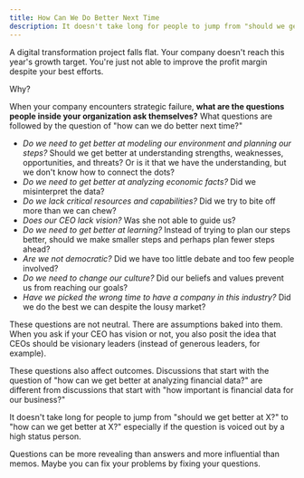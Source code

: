 ```yaml
---
title: How Can We Do Better Next Time
description: It doesn't take long for people to jump from "should we get better at X?" to "how can we get better at X?"
---
```


A digital transformation project falls flat. Your company doesn't reach this year's growth target. You're just not able to improve the profit margin despite your best efforts.

Why?

When your company encounters strategic failure, **what are the questions people inside your organization ask themselves?** What questions are followed by the question of "how can we do better next time?"

- _Do we need to get better at modeling our environment and planning our steps?_ Should we get better at understanding strengths, weaknesses, opportunities, and threats? Or is it that we have the understanding, but we don't know how to connect the dots?
- _Do we need to get better at analyzing economic facts?_ Did we misinterpret the data?
- _Do we lack critical resources and capabilities?_ Did we try to bite off more than we can chew?
- _Does our CEO lack vision?_ Was she not able to guide us?
- _Do we need to get better at learning?_ Instead of trying to plan our steps better, should we make smaller steps and perhaps plan fewer steps ahead?
- _Are we not democratic?_ Did we have too little debate and too few people involved?
- _Do we need to change our culture?_ Did our beliefs and values prevent us from reaching our goals?
- _Have we picked the wrong time to have a company in this industry?_ Did we do the best we can despite the lousy market?

These questions are not neutral. There are assumptions baked into them. When you ask if your CEO has vision or not, you also posit the idea that CEOs should be visionary leaders (instead of generous leaders, for example).

These questions also affect outcomes. Discussions that start with the question of "how can we get better at analyzing financial data?" are different from discussions that start with "how important is financial data for our business?"

It doesn't take long for people to jump from "should we get better at X?" to "how can we get better at X?" especially if the question is voiced out by a high status person.

Questions can be more revealing than answers and more influential than memos. Maybe you can fix your problems by fixing your questions.
